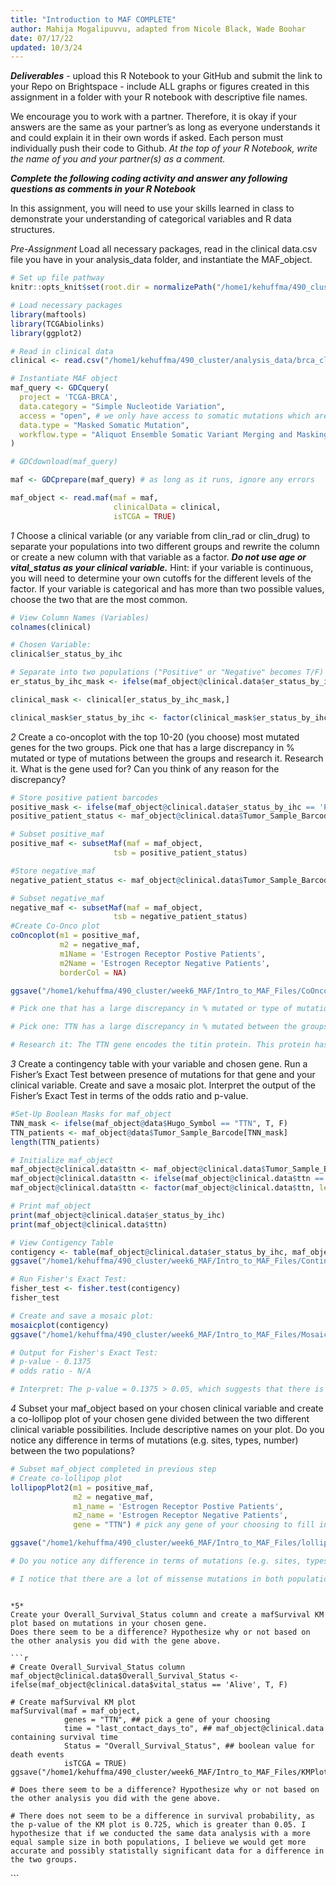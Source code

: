 ```yaml
---
title: "Introduction to MAF COMPLETE"
author: Mahija Mogalipuvvu, adapted from Nicole Black, Wade Boohar
date: 07/17/22
updated: 10/3/24
---
```


***Deliverables***
- upload this R Notebook to your GitHub and submit the link to your Repo on Brightspace
- include ALL graphs or figures created in this assignment in a folder with your R notebook with descriptive file names.

We encourage you to work with a partner. Therefore, it is okay if your answers are the same as your partner’s as long as everyone understands it and could explain it in their own words if asked. Each person must individually push their code to Github. *At the top of your R Notebook, write the name of you and your partner(s) as a comment.*

***Complete the following coding activity and answer any following questions as comments in your R Notebook***

In this assignment, you will need to use your skills learned in class to demonstrate your understanding of categorical variables and R data structures.

*Pre-Assignment*
Load all necessary packages, read in the clinical data.csv file you have in your analysis_data folder, and instantiate the MAF_object.
```r
# Set up file pathway
knitr::opts_knit$set(root.dir = normalizePath("/home1/kehuffma/490_cluster/week6_MAF/Intro_to_MAF_Files"))
```


```r
# Load necessary packages
library(maftools)
library(TCGAbiolinks)
library(ggplot2)

# Read in clinical data
clinical <- read.csv("/home1/kehuffma/490_cluster/analysis_data/brca_clinical_data.csv")

# Instantiate MAF object
maf_query <- GDCquery(
  project = 'TCGA-BRCA',
  data.category = "Simple Nucleotide Variation",
  access = "open", # we only have access to somatic mutations which are open access
  data.type = "Masked Somatic Mutation",
  workflow.type = "Aliquot Ensemble Somatic Variant Merging and Masking"
)

# GDCdownload(maf_query)

maf <- GDCprepare(maf_query) # as long as it runs, ignore any errors

maf_object <- read.maf(maf = maf,
                       clinicalData = clinical, 
                       isTCGA = TRUE)
```


*1*
Choose a clinical variable (or any variable from clin_rad or clin_drug) to separate your populations into two different groups and rewrite the column or create a new column with that variable as a factor. ***Do not use age or vital_status as your clinical variable.*** Hint: if your variable is continuous, you will need to determine your own cutoffs for the different levels of the factor. If your variable is categorical and has more than two possible values, choose the two that are the most common.
```r
# View Column Names (Variables)
colnames(clinical)

# Chosen Variable:
clinical$er_status_by_ihc

# Separate into two populations ("Positive" or "Negative" becomes T/F)
er_status_by_ihc_mask <- ifelse(maf_object@clinical.data$er_status_by_ihc == "Positive", T, ifelse(maf_object@clinical.data$er_status_by_ihc == "Negative", F, "NA"))

clinical_mask <- clinical[er_status_by_ihc_mask,]

clinical_mask$er_status_by_ihc <- factor(clinical_mask$er_status_by_ihc)

```


*2*
Create a co-oncoplot with the top 10-20 (you choose) most mutated genes for the two groups. Pick one that has a large discrepancy in % mutated or type of mutations between the groups and research it. 
Research it. What is the gene used for? Can you think of any reason for the discrepancy?
```r
# Store positive patient barcodes
positive_mask <- ifelse(maf_object@clinical.data$er_status_by_ihc == 'Positive', T, F)
positive_patient_status <- maf_object@clinical.data$Tumor_Sample_Barcode[positive_mask]

# Subset positive_maf 
positive_maf <- subsetMaf(maf = maf_object,
                       tsb = positive_patient_status)

#Store negative_maf
negative_patient_status <- maf_object@clinical.data$Tumor_Sample_Barcode[!positive_mask]

# Subset negative_maf
negative_maf <- subsetMaf(maf = maf_object,
                       tsb = negative_patient_status)
#Create Co-Onco plot
coOncoplot(m1 = positive_maf, 
           m2 = negative_maf, 
           m1Name = 'Estrogen Receptor Postive Patients', 
           m2Name = 'Estrogen Receptor Negative Patients', 
           borderCol = NA)

ggsave("/home1/kehuffma/490_cluster/week6_MAF/Intro_to_MAF_Files/CoOncoPlot1.pdf")

# Pick one that has a large discrepancy in % mutated or type of mutations between the groups and research it. @ Research it. What is the gene used for? Can you think of any reason for the discrepancy?

# Pick one: TTN has a large discrepancy in % mutated between the groups (Estrogen Receptor Positive Patients vs. Estrogen Receptor Negative Patients)

# Research it: The TTN gene encodes the titin protein. This protein has to do with muscle contraction and elasticity. Some of the reasons for this discrepancy may include treatment history (like chemo or medications) and/or genetic factors. 

```


*3*
Create a contingency table with your variable and chosen gene. Run a Fisher’s Exact Test between presence of mutations for that gene and your clinical variable. Create and save a mosaic plot. 
Interpret the output of the Fisher’s Exact Test in terms of the odds ratio and p-value.
```r
#Set-Up Boolean Masks for maf_object 
TNN_mask <- ifelse(maf_object@data$Hugo_Symbol == "TTN", T, F)
TTN_patients <- maf_object@data$Tumor_Sample_Barcode[TNN_mask]
length(TTN_patients)

# Initialize maf_object
maf_object@clinical.data$ttn <- maf_object@clinical.data$Tumor_Sample_Barcode %in% TTN_patients
maf_object@clinical.data$ttn <- ifelse(maf_object@clinical.data$ttn == "TRUE", "Mutation", "No Mutation")
maf_object@clinical.data$ttn <- factor(maf_object@clinical.data$ttn, levels = c("Mutation", "No Mutation"))

# Print maf_object
print(maf_object@clinical.data$er_status_by_ihc)
print(maf_object@clinical.data$ttn)

# View Contigency Table
contigency <- table(maf_object@clinical.data$er_status_by_ihc, maf_object@clinical.data$ttn)
ggsave("/home1/kehuffma/490_cluster/week6_MAF/Intro_to_MAF_Files/ContingencyTable1.pdf")

# Run Fisher's Exact Test:
fisher_test <- fisher.test(contigency)
fisher_test

# Create and save a mosaic plot:
mosaicplot(contigency)
ggsave("/home1/kehuffma/490_cluster/week6_MAF/Intro_to_MAF_Files/MosaicPlot1.pdf")

# Output for Fisher's Exact Test:
# p-value - 0.1375
# odds ratio - N/A

# Interpret: The p-value = 0.1375 > 0.05, which suggests that there is not a statistically significant      presence of mutations for that gene in relation to my clinical variable. The odds ratio was not calculated when I ran the Fisher's test. 
```


*4*
Subset your maf_object based on your chosen clinical variable and create a co-lollipop plot of your chosen gene divided between the two different clinical variable possibilities. Include descriptive names on your plot.
Do you notice any difference in terms of mutations (e.g. sites, types, number) between the two populations?
```r
# Subset maf_object completed in previous step
# Create co-lollipop plot
lollipopPlot2(m1 = positive_maf, 
              m2 = negative_maf, 
              m1_name = 'Estrogen Receptor Postive Patients',
              m2_name = 'Estrogen Receptor Negative Patients',
              gene = "TTN") # pick any gene of your choosing to fill in here

ggsave("/home1/kehuffma/490_cluster/week6_MAF/Intro_to_MAF_Files/lollipopPlot1.pdf")

# Do you notice any difference in terms of mutations (e.g. sites, types, number) between the two populations?

# I notice that there are a lot of missense mutations in both populations. However, it is hard to draw conclusions as the Estrogen Receptor Positive Patients had a much bigger sample size (N = 710) than the Estrogen Receptor Negative Patients (N = 257).
```


```

*5*
Create your Overall_Survival_Status column and create a mafSurvival KM plot based on mutations in your chosen gene.
Does there seem to be a difference? Hypothesize why or not based on the other analysis you did with the gene above.

```r
# Create Overall_Survival_Status column
maf_object@clinical.data$Overall_Survival_Status <- ifelse(maf_object@clinical.data$vital_status == 'Alive', T, F)

# Create mafSurvival KM plot
mafSurvival(maf = maf_object,
            genes = "TTN", ## pick a gene of your choosing
            time = "last_contact_days_to", ## maf_object@clinical.data containing survival time
            Status = "Overall_Survival_Status", ## boolean value for death events 
            isTCGA = TRUE)
ggsave("/home1/kehuffma/490_cluster/week6_MAF/Intro_to_MAF_Files/KMPlot1.pdf")

# Does there seem to be a difference? Hypothesize why or not based on the other analysis you did with the gene above.

# There does not seem to be a difference in survival probability, as the p-value of the KM plot is 0.725, which is greater than 0.05. I hypothesize that if we conducted the same data analysis with a more equal sample size in both populations, I believe we would get more accurate and possibly statistally significant data for a difference in the two groups. 

```


```